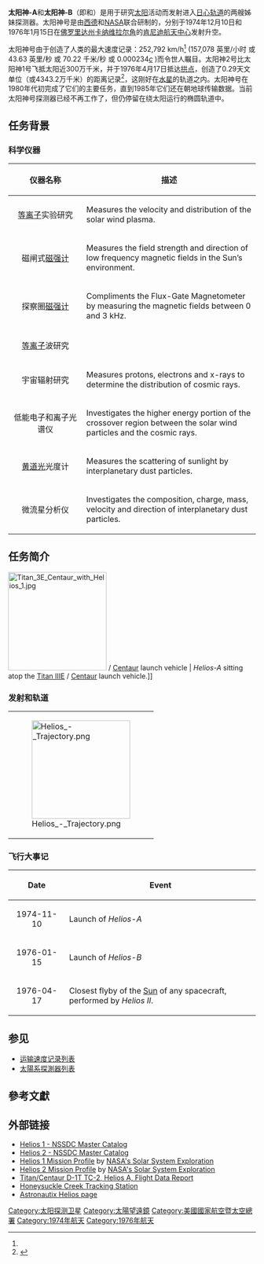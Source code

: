 {{about|太阳探测器|NASA试验飞机|太阳神原型机|法国军事拍照侦查卫星|太阳神 1B|and|太阳神 2 (卫星)}}
{{Infobox Spacecraft
| Name              = 太陽神-A/太陽神-B
| Image             = [[Image:Helios_spacecraft.jpg|x250px]]
| Caption           = 太陽神號
| Organization      = [[NASA|NASA]] / [[西德|FRG]]
| Major_Contractors = [[Messerschmitt-Bölkow-Blohm|MBB]]
| Mission_Type      = 環繞
| Flyby_Of          = 
| Satellite_Of      = [[太陽|太陽]]
| Launch            = '''Helios-A :''' 1974-12-10 07:11:01.5 UTC <br><small>({{For year month day| year=1974 | month=11 | day=10 }} ago)</small> <br>'''Helios-B :''' 1976-01-15 05:34:00 UTC <br><small>({{For year month day| year=1976 | month=1 | day=15 }} ago)</small>
| Launch_Vehicle    = [[泰坦3號E運載火箭|泰坦3號E運載火箭]] / [[半人馬座火箭|半人馬座火箭]]
| Launch_Site       = [[卡纳维拉尔角空军基地41号航天发射复合体|卡纳维拉尔角空军基地41号航天发射复合体]] <br>[[卡納維爾角空軍基地|卡納維爾角空軍基地]]
| Orbital_Insertion_Date = <!--Year-Month-Day Hour:Minute:Second UTC-->
| Landing_Site      = 
| Mission_Duration  = '''太阳神-A :''' <br>1975年1月16日''至'' <br>1985年2月18日 <br>'''Helios-B :''' <br>July 21, 1976 ''to'' <br>December 23, 1979
| NSSDC_ID          = '''太阳神-A :''' [http://nssdc.gsfc.nasa.gov/nmc/spacecraftDisplay.do?id=1974-097A 1974-097A] <br>'''太阳神-B :''' [http://nssdc.gsfc.nasa.gov/nmc/spacecraftDisplay.do?id=1976-003A 1976-003A]
| nolink            = -
| Webpage           = '''太阳神-A :''' [http://solarsystem.nasa.gov/missions/profile.cfm?MCode=Helios_01 NASA Solarsystem Exploration page] <br>'''太阳神-B :''' [http://solarsystem.nasa.gov/missions/profile.cfm?MCode=Helios_02 NASA Solarsystem Exploration page]
| Mass              = {{convert|370|kg|lb|abbr=on}}
| Power             = <!--xxx W <br>-->([[太阳能板|太阳能板]])
}}

'''太阳神-A'''和'''太阳神-B'''（即'''{{nowrap|太阳神1号}}'''和'''{{nowrap|太阳神2号}}'''）是用于研究[[太阳|太阳]]活动而发射进入[[日心轨道|日心轨道]]的两艘姊妹探测器。太阳神号是由[[西德|西德]]和[[NASA|NASA]]联合研制的，分别于1974年12月10日和1976年1月15日在[[佛罗里达州|佛罗里达州]][[卡纳维拉尔角|卡纳维拉尔角]]的[[肯尼迪航天中心|肯尼迪航天中心]]发射升空。

太阳神号由于创造了人类的最大速度记录：252,792 km/h<ref name=wilkinson2012/> (157,078 英里/小时 或 43.63 英里/秒 或 70.22 千米/秒 或 0.000234''[[光速|c]]''<!--70.22/3000000=.0002340667-->)而令世人瞩目。太阳神2号比太阳神1号飞抵太阳近300万千米，并于1976年4月17日抵达[[拱点|拱点]]，创造了0.29天文单位（或4343.2万千米）的距离记录<ref>{{Cite web |url=http://solarsystem.nasa.gov/missions/profile.cfm?MCode=Helios_02&Display=ReadMore |title=Solar System Exploration: Missions: By Target: Our Solar System: Past: Helios 2<!-- Bot generated title --> |access-date=2012-02-19 |archive-date=2008-10-05 |archive-url=https://web.archive.org/web/20081005103307/http://solarsystem.nasa.gov/missions/profile.cfm?MCode=Helios_02&Display=ReadMore |dead-url=yes }}</ref>，这刚好在[[水星|水星]]的轨道之内。太阳神号在1980年代初完成了它们的主要任务，直到1985年它们还在朝地球传输数据。当前太阳神号探测器已经不再工作了，但仍停留在绕太阳运行的椭圆轨道中。

==任务背景==

<!--===History===
===Spacecraft design===
====Communications====
====Power====
====Propulsion and stabilization====-->

=== 科学仪器 ===
{| class="wikitable"
|-
! scope="col" width="135" | 仪器名称
<!--! scope="col" width="50" | Abr.-->
<!--! scope="col" width="50" | Image-->
<!--! scope="col" width="50" | Diagram-->
! 描述
|-
| <center>[[等离子体|等离子]]实验研究</center>
<!--| <center>('''-abr-''')</center>-->
<!--| [[File:_Instrument_Photo.xxx|50px]]-->
<!--| [[File:_Diagram_Photo.xxx|50px]]-->
| Measures the velocity and distribution of the solar wind plasma. <!--[-nssdc instrument profile link- '''More''']-->
|-
| <center>磁闸式[[磁强计|磁强计]]</center>
<!--| <center>('''-abr-''')</center>-->
<!--| [[File:_Instrument_Photo.xxx|50px]]-->
<!--| [[File:_Diagram_Photo.xxx|50px]]-->
| Measures the field strength and direction of low frequency magnetic fields in the Sun’s environment. <!--[-nssdc instrument profile link- '''More''']-->
|-
| <center>探察圈[[磁强计|磁强计]]</center>
<!--| <center>('''-abr-''')</center>-->
<!--| [[File:_Instrument_Photo.xxx|50px]]-->
<!--| [[File:_Diagram_Photo.xxx|50px]]-->
| Compliments the Flux-Gate Magnetometer by measuring the magnetic fields between 0 and 3 kHz. <!--[-nssdc instrument profile link- '''More''']-->
|-
| <center>[[等离子体|等离子]]波研究</center>
<!--| <center>('''-abr-''')</center>-->
<!--| [[File:_Instrument_Photo.xxx|50px]]-->
<!--| [[File:_Diagram_Photo.xxx|50px]]-->
| <!-- -description- [-nssdc instrument profile link- '''More''']-->
|-
| <center>宇宙辐射研究</center>
<!--| <center>('''-abr-''')</center>-->
<!--| [[File:_Instrument_Photo.xxx|50px]]-->
<!--| [[File:_Diagram_Photo.xxx|50px]]-->
| Measures protons, electrons and x-rays to determine the distribution of cosmic rays. <!--[-nssdc instrument profile link- '''More''']-->
|-
| <center>低能电子和离子光谱仪</center>
<!--| <center>('''-abr-''')</center>-->
<!--| [[File:_Instrument_Photo.xxx|50px]]-->
<!--| [[File:_Diagram_Photo.xxx|50px]]-->
| Investigates the higher energy portion of the crossover region between the solar wind particles and the cosmic rays. <!--[-nssdc instrument profile link- '''More''']-->
|-
| <center>[[黄道光|黄道光]]光度计</center>
<!--| <center>('''-abr-''')</center>-->
<!--| [[File:_Instrument_Photo.xxx|50px]]-->
<!--| [[File:_Diagram_Photo.xxx|50px]]-->
| Measures the scattering of sunlight by interplanetary dust particles. <!--[-nssdc instrument profile link- '''More''']-->
|-
| <center>微流星分析仪</center>
<!--| <center>('''-abr-''')</center>-->
<!--| [[File:_Instrument_Photo.xxx|50px]]-->
<!--| [[File:_Diagram_Photo.xxx|50px]]-->
| Investigates the composition, charge, mass, velocity and direction of interplanetary dust particles. <!--[-nssdc instrument profile link- '''More''']-->
|}

==任务简介==
[[Image:Titan_3E_Centaur_with_Helios_1.jpg|200px]] / [[Centaur_(rocket_stage)|Centaur]] launch vehicle | ''Helios-A'' sitting atop the [[Titan_III|Titan IIIE]] / [[Centaur_(rocket_stage)|Centaur]] launch vehicle.]]

===发射和轨道===
{|
| [[Image:Helios_-_Trajectory.png|200px]]
|}

===飞行大事记===
<!--[[Image:_Solar_System_View_of_Trajectory.xxx|200px]]
[[Image:_Target_View_of_Trajectory.xxx|200px]]-->
{| class="wikitable"
! scope="col" width="100" | Date
! Event
|-
| <center>1974-11-10</center>
| Launch of ''Helios-A''
|-
| <center>1976-01-15</center>
| Launch of ''Helios-B''
|-
| <center>1976-04-17</center>
| Closest flyby of the [[Sun|Sun]] of any spacecraft, performed by ''Helios II''.
|}

<!--===Encounter with Sun===
{{main|Sun}}
====Discoveries====-->

==参见==
* [[运输速度记录列表|运输速度记录列表]]
*[[太陽系探測器列表|太陽系探測器列表]]

==參考文獻==
{{reflist|refs=

<ref name=wilkinson2012>{{citation | first1=John | last1=Wilkinson | title=New Eyes on the Sun: A Guide to Satellite Images and Amateur Observation | series=Astronomers' Universe Series | publisher=Springer | year=2012 | isbn=3642228380 | page=37 | url=http://books.google.com/books?id=Ud2icgujz0wC&pg=PA37 | accessdate=2012-02-19 | archive-date=2013-12-31 | archive-url=https://web.archive.org/web/20131231082620/http://books.google.com/books?id=Ud2icgujz0wC&pg=PA37 | dead-url=no }}</ref>

}}

==外部链接==
{{Commons category|Helios (spacecraft)}}
*[http://nssdc.gsfc.nasa.gov/nmc/spacecraftDisplay.do?id=1974-097A Helios 1 - NSSDC Master Catalog]{{Wayback|url=http://nssdc.gsfc.nasa.gov/nmc/spacecraftDisplay.do?id=1974-097A |date=20091209014347 }}
*[http://nssdc.gsfc.nasa.gov/nmc/spacecraftDisplay.do?id=1976-003A Helios 2 - NSSDC Master Catalog]{{Wayback|url=http://nssdc.gsfc.nasa.gov/nmc/spacecraftDisplay.do?id=1976-003A |date=20131229012611 }}
*[http://solarsystem.nasa.gov/missions/profile.cfm?MCode=Helios_01 Helios 1 Mission Profile] {{Wayback|url=http://solarsystem.nasa.gov/missions/profile.cfm?MCode=Helios_01 |date=20151203165748 }} by [http://solarsystem.nasa.gov NASA's Solar System Exploration]{{Wayback|url=http://solarsystem.nasa.gov/ |date=20110219084029 }}
*[http://solarsystem.nasa.gov/missions/profile.cfm?MCode=Helios_02 Helios 2 Mission Profile]{{Wayback|url=http://solarsystem.nasa.gov/missions/profile.cfm?MCode=Helios_02 |date=20151114061819 }} by [http://solarsystem.nasa.gov NASA's Solar System Exploration]{{Wayback|url=http://solarsystem.nasa.gov/ |date=20110219084029 }}
*[http://ntrs.nasa.gov/archive/nasa/casi.ntrs.nasa.gov/19760006052_1976006052.pdf Titan/Centaur D-1T TC-2, Helios A, Flight Data Report] {{Wayback|url=http://ntrs.nasa.gov/archive/nasa/casi.ntrs.nasa.gov/19760006052_1976006052.pdf |date=20210224081704 }}
*[http://www.honeysucklecreek.net/dss44/helios.html Honeysuckle Creek Tracking Station] {{Wayback|url=http://www.honeysucklecreek.net/dss44/helios.html |date=20200406135105 }}
*[https://web.archive.org/web/20101120054655/http://astronautix.com/craft/helios.htm Astronautix Helios page]

{{太阳任务}}
{{动力之最}}


{{DEFAULTSORT:Helios Probes}}
[[Category:太阳探测卫星|Category:太阳探测卫星]]
[[Category:太陽望遠鏡|Category:太陽望遠鏡]]
[[Category:美國國家航空暨太空總署|Category:美國國家航空暨太空總署]]
[[Category:1974年航天|Category:1974年航天]]
[[Category:1976年航天|Category:1976年航天]]